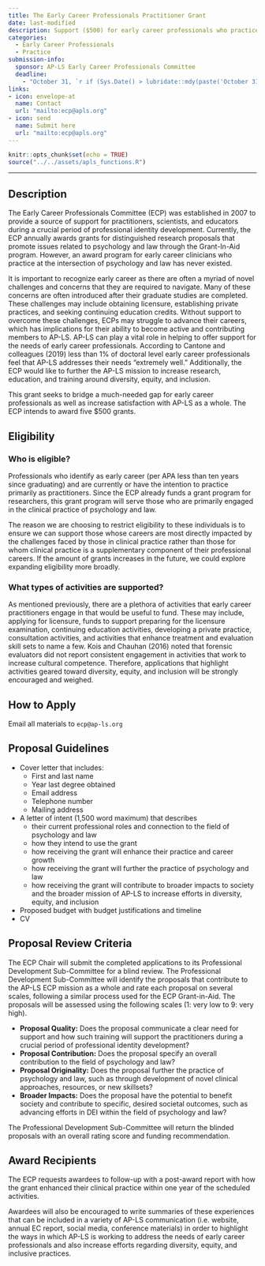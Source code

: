 ```yaml
---
title: The Early Career Professionals Practitioner Grant 
date: last-modified
description: Support ($500) for early career professionals who practice primarily as practicioners.
categories: 
  - Early Career Professionals
  - Practice
submission-info:
  sponsor: AP-LS Early Career Professionals Committee
  deadline: 
    - "October 31, `r if (Sys.Date() > lubridate::mdy(paste('October 31', lubridate::year(Sys.Date())))) lubridate::year(Sys.Date()) + 1 else lubridate::year(Sys.Date())`"
links:
- icon: envelope-at
  name: Contact
  url: "mailto:ecp@apls.org"
- icon: send
  name: Submit here
  url: "mailto:ecp@apls.org"
---
```


```r
knitr::opts_chunk$set(echo = TRUE)
source("../../assets/apls_functions.R")
```

<hr>

::: panel-tabset
## Description

The Early Career Professionals Committee (ECP) was established in 2007 to provide a source of support for practitioners, scientists, and educators during a crucial period of professional identity development. Currently, the ECP annually awards grants for distinguished research proposals that promote issues related to psychology and law through the Grant-In-Aid program. However, an award program for early career clinicians who practice at the intersection of psychology and law has never existed. 

It is important to recognize early career as there are often a myriad of novel challenges and concerns that they are required to navigate. Many of these concerns are often introduced after their graduate studies are completed. These challenges may include obtaining licensure, establishing private practices, and seeking continuing education credits. Without support to overcome these challenges, ECPs may struggle to advance their careers, which has implications for their ability to become active and contributing members to AP-LS. AP-LS can play a vital role in helping to offer support for the needs of early career professionals. According to Cantone and colleagues (2019) less than 1% of doctoral level early career professionals feel that AP-LS addresses their needs “extremely well.” Additionally, the ECP would like to further the AP-LS mission to increase research, education, and training around diversity, equity, and inclusion. 

This grant seeks to bridge a much-needed gap for early career professionals as well as increase satisfaction with AP-LS as a whole. The ECP intends to award five \$500 grants.

## Eligibility

<h3>Who is eligible?</h3> 

Professionals who identify as early career (per APA less than ten years since graduating) and are currently or have the intention to practice primarily as practitioners. Since the ECP already funds a grant program for researchers, this grant program will serve those who are primarily engaged in the clinical practice of psychology and law. 


::: {.callout-note appearance="simple"}
The reason we are choosing to restrict eligibility to these individuals is to ensure we can support those whose careers are most directly impacted by the challenges faced by those in clinical practice rather than those for whom clinical practice is a supplementary component of their professional careers. If the amount of grants increases in the future, we could explore expanding eligibility more broadly.

:::

<h3>What types of activities are supported?</h3>

As mentioned previously, there are a plethora of activities that early career practitioners engage in that would be useful to fund. These may include, applying for licensure, funds to support preparing for the licensure examination, continuing education activities, developing a private practice, consultation activities, and activities that enhance treatment and evaluation skill sets to name a few. Kois and Chauhan (2016) noted that forensic evaluators did not report consistent engagement in activities that work to increase cultural competence. Therefore, applications that highlight activities geared toward diversity, equity, and inclusion will be strongly encouraged and weighed.

## How to Apply

Email all materials to `ecp@ap-ls.org`

## Proposal Guidelines

-   Cover letter that includes:
    -   First and last name
    -   Year last degree obtained
    -   Email address
    -   Telephone number
    -   Mailing address
-   A letter of intent (1,500 word maximum) that describes
    -   their current professional roles and connection to the field of psychology and law
    -   how they intend to use the grant
    -   how receiving the grant will enhance their practice and career growth
    -   how receiving the grant will further the practice of psychology and law
    -   how receiving the grant will contribute to broader impacts to society and the broader mission of AP-LS to increase efforts in diversity, equity, and inclusion
-   Proposed budget with budget justifications and timeline
-   CV

## Proposal Review Criteria

The ECP Chair will submit the completed applications to its Professional Development Sub-Committee for a blind review. The Professional Development Sub-Committee will identify the proposals that contribute to the AP-LS ECP mission as a whole and rate each proposal on several scales, following a similar process used for the ECP Grant-in-Aid. The proposals will be assessed using the following scales (1: very low to 9: very high).

-   **Proposal Quality:** Does the proposal communicate a clear need for support and how such training will support the practitioners during a crucial period of professional identity development? 
-   **Proposal Contribution:** Does the proposal specify an overall contribution to the field of psychology and law? 
-   **Proposal Originality:** Does the proposal further the practice of psychology and law, such as through development of novel clinical approaches, resources, or new skillsets?
-   **Broader Impacts:** Does the proposal have the potential to benefit society and contribute to specific, desired societal outcomes, such as advancing efforts in DEI within the field of psychology and law?

::: {.callout-note appearance="simple"}
The Professional Development Sub-Committee will return the blinded proposals with an overall rating score and funding recommendation. 
:::

## Award Recipients

The ECP requests awardees to follow-up with a post-award report with how the grant enhanced their clinical practice within one year of the scheduled activities. 

Awardees will also be encouraged to write summaries of these experiences that can be included in a variety of AP-LS communication (i.e. website, annual EC report, social media, conference materials) in order to highlight the ways in which AP-LS is working to address the needs of early career professionals and also increase efforts regarding diversity, equity, and inclusive practices. 

:::
